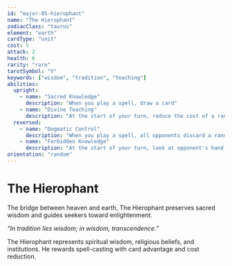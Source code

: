 ```yaml
---
id: "major-05-hierophant"
name: "The Hierophant"
zodiacClass: "taurus"
element: "earth"
cardType: "unit"
cost: 5
attack: 2
health: 6
rarity: "rare"
tarotSymbol: "V"
keywords: ["wisdom", "tradition", "teaching"]
abilities:
  upright:
    - name: "Sacred Knowledge"
      description: "When you play a spell, draw a card"
    - name: "Divine Teaching"
      description: "At the start of your turn, reduce the cost of a random spell in your hand by 1"
  reversed:
    - name: "Dogmatic Control"
      description: "When you play a spell, all opponents discard a random card"
    - name: "Forbidden Knowledge"
      description: "At the start of your turn, look at opponent's hand and name a card type. They can't play that type this turn."
orientation: "random"
---
```


# The Hierophant

The bridge between heaven and earth, The Hierophant preserves sacred wisdom and guides seekers toward enlightenment.

*"In tradition lies wisdom; in wisdom, transcendence."*

The Hierophant represents spiritual wisdom, religious beliefs, and institutions. He rewards spell-casting with card advantage and cost reduction.